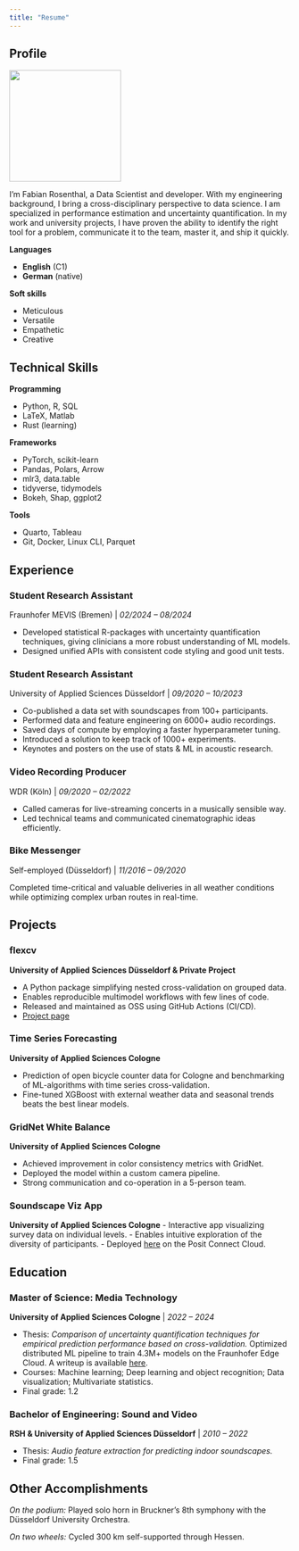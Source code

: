 ```yaml
---
title: "Resume"
---
```


<!-- <iframe
width="800"
height="800"
src="images/resume_public_use_compressed.pdf">
</iframe> -->


<!-- ---
format: 
  pdf:
    documentclass: article
    geometry: 
      - left=10mm
      - right=10mm
      - top=10mm
      - bottom=10mm
  html: default
title: "Fabian Rosenthal"
author: Fabian Rosenthal
date: last-modified
fontsize: 11pt
fontfamily: firasans
colorlinks: true
urlcolor: blue
--- -->




## Profile

:::: {layout="[ 20, 80 ]"}

::: {#first-column}
![](images/profile.png){width="200px"}
:::

::: {#second-column}
I'm Fabian Rosenthal, a Data Scientist and developer. With my engineering background, I bring a cross-disciplinary perspective to data science. I am specialized in performance estimation and uncertainty quantification. In my work and university projects, I have proven the ability to identify the right tool for a problem, communicate it to the team, master it, and ship it quickly.
:::

::::



::: {layout-ncol=2}
**Languages**

- **English** (C1)
- **German** (native)

**Soft skills**

- Meticulous
- Versatile
- Empathetic
- Creative
:::

## Technical Skills

::: {layout-ncol=2}

**Programming**

- Python, R, SQL
- LaTeX, Matlab
- Rust (learning)

**Frameworks**

- PyTorch, scikit-learn
- Pandas, Polars, Arrow
- mlr3, data.table
- tidyverse, tidymodels
- Bokeh, Shap, ggplot2

**Tools**

- Quarto, Tableau
- Git, Docker, Linux CLI, Parquet

:::

## Experience

::: {layout-ncol=2}
### Student Research Assistant

Fraunhofer MEVIS (Bremen) | *02/2024 -- 08/2024*

- Developed statistical R-packages with uncertainty quantification techniques, giving clinicians a more robust understanding of ML models.
- Designed unified APIs with consistent code styling and good unit tests.
:::

::: {layout-ncol=2}
### Student Research Assistant

University of Applied Sciences Düsseldorf | *09/2020 -- 10/2023*

- Co-published a data set with soundscapes from 100+ participants.
- Performed data and feature engineering on 6000+ audio recordings.
- Saved days of compute by employing a faster hyperparameter tuning.
- Introduced a solution to keep track of 1000+ experiments.
- Keynotes and posters on the use of stats & ML in acoustic research.
:::

::: {layout-ncol=2}
### Video Recording Producer

WDR (Köln) | *09/2020 -- 02/2022*

- Called cameras for live-streaming concerts in a musically sensible way.
- Led technical teams and communicated cinematographic ideas efficiently.
:::

::: {layout-ncol=2}
### Bike Messenger

Self-employed (Düsseldorf) | *11/2016 -- 09/2020*

Completed time-critical and valuable deliveries in all weather conditions while optimizing complex urban routes in real-time.
:::

## Projects

### flexcv 
**University of Applied Sciences Düsseldorf & Private Project**

- A Python package simplifying nested cross-validation on grouped data.
- Enables reproducible multimodel workflows with few lines of code.
- Released and maintained as OSS using GitHub Actions (CI/CD).
- [Project page](https://radlfabs.github.io/flexcv/)

### Time Series Forecasting
**University of Applied Sciences Cologne**

- Prediction of open bicycle counter data for Cologne and benchmarking of ML-algorithms with time series cross-validation.
- Fine-tuned XGBoost with external weather data and seasonal trends beats the best linear models.

### GridNet White Balance
**University of Applied Sciences Cologne**

- Achieved improvement in color consistency metrics with GridNet.
- Deployed the model within a custom camera pipeline.
- Strong communication and co-operation in a 5-person team.

### Soundscape Viz App 
**University of Applied Sciences Cologne**
- Interactive app visualizing survey data on individual levels.
- Enables intuitive exploration of the diversity of participants.
- Deployed [here](https://connect.posit.cloud/radlfabs/content/0191eac2-9bd9-4add-accd-00963fed370f) on the Posit Connect Cloud.


## Education

### Master of Science: Media Technology
**University of Applied Sciences Cologne** | *2022 -- 2024*

- Thesis: *Comparison of uncertainty quantification techniques for empirical prediction performance based on cross-validation.*
  Optimized distributed ML pipeline to train 4.3M+ models on the Fraunhofer Edge Cloud. A writeup is available [here](/posts/thesis/).
- Courses: Machine learning; Deep learning and object recognition; Data visualization; Multivariate statistics.
- Final grade: 1.2

### Bachelor of Engineering: Sound and Video
**RSH & University of Applied Sciences Düsseldorf** | *2010 -- 2022*

- Thesis: *Audio feature extraction for predicting indoor soundscapes.*
- Final grade: 1.5

## Other Accomplishments

*On the podium:* Played solo horn in Bruckner's 8th symphony with the Düsseldorf University Orchestra.

*On two wheels:* Cycled 300 km self-supported through Hessen.

